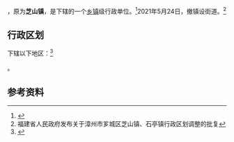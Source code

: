 {{中国乡级行政区|35/06/02/102/000
| 电话区号 = 596
}}

'''{{PAGENAMEBASE}}'''，原为'''芝山镇'''，是{{PRC admin/fullname|35/06/02/102/000|3}}下辖的一个[[乡镇|乡镇]]级行政单位。<ref>{{PRC admin/ref sgc|{{PRC admin/parent|35/06/02/102/000}}}}</ref>2021年5月24日，撤镇设街道。<ref>福建省人民政府发布关于漳州市芗城区芝山镇、石亭镇行政区划调整的批复</ref>

== 行政区划 ==

{{PAGENAMEBASE}}下辖以下地区：<ref>{{PRC admin/ref sgc|35/06/02/102/000}}</ref>

{{PRC admin/children|35/06/02/102/000}}。

== 参考资料 ==

{{reflist}}

{{PRC admin/navcat|35/06/02/102/000}}